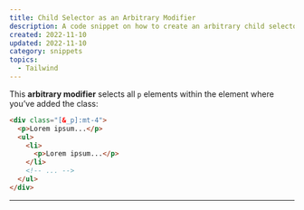 ```yaml
---
title: Child Selector as an Arbitrary Modifier
description: A code snippet on how to create an arbitrary child selector in Tailwind CSS.
created: 2022-11-10
updated: 2022-11-10
category: snippets
topics:
  - Tailwind
---
```


This **arbitrary modifier** selects all `p` elements within the element where you’ve added the class:

```html /[&_p]/
<div class="[&_p]:mt-4">
  <p>Lorem ipsum...</p>
  <ul>
    <li>
      <p>Lorem ipsum...</p>
    </li>
    <!-- ... -->
  </ul>
</div>
```

---

<LastUpdated updated={updated} />
